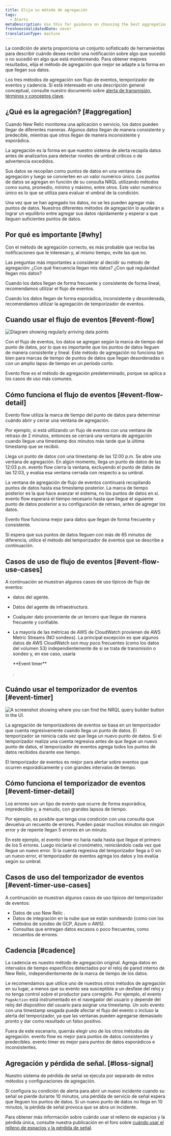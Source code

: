 ```yaml
---
title: Elija su método de agregación
tags:
  - Alerts
metaDescription: Use this for guidance on choosing the best aggregation method for your alerting conditions and notification thresholds.
freshnessValidatedDate: never
translationType: machine
---
```


La condición de alerta proporciona un conjunto sofisticado de herramientas para describir cuándo desea recibir una notificación sobre algo que sucedió o no sucedió en algo que está monitoreando. Para obtener mejores resultados, elija el método de agregación que mejor se adapte a la forma en que llegan sus datos.

Los tres métodos de agregación son flujo de eventos, temporizador de eventos y cadencia. Si está interesado en una descripción general conceptual, consulte nuestro documento sobre [alerta de transmisión, términos y conceptos clave](/docs/alerts-applied-intelligence/new-relic-alerts/advanced-alerts/understand-technical-concepts/streaming-alerts-key-terms-concepts/).

## ¿Qué es la agregación? [#aggregation]

Cuando New Relic monitorea una aplicación o servicio, los datos pueden llegar de diferentes maneras. Algunos datos llegan de manera consistente y predecible, mientras que otros llegan de manera inconsistente y esporádica.

La agregación es la forma en que nuestro sistema de alerta recopila datos antes de analizarlos para detectar niveles de umbral críticos o de advertencia excedidos.

Sus datos se recopilan como puntos de datos en una ventana de agregación y luego se convierten en un valor numérico único. Los puntos de datos se agregan en función de su consulta NRQL utilizando métodos como suma, promedio, mínimo y máximo, entre otros. Este valor numérico único es lo que se utiliza para evaluar el umbral de la condición.

Una vez que se han agregado los datos, no se les pueden agregar más puntos de datos. Nuestros diferentes métodos de agregación lo ayudarán a lograr un equilibrio entre agregar sus datos rápidamente y esperar a que lleguen suficientes puntos de datos.

## Por qué es importante [#why]

Con el método de agregación correcto, es más probable que reciba las notificaciones que le interesan y, al mismo tiempo, evite las que no.

Las preguntas más importantes a considerar al decidir su método de agregación: ¿Con qué frecuencia llegan mis datos? ¿Con qué regularidad llegan mis datos?

Cuando los datos llegan de forma frecuente y consistente de forma lineal, recomendamos utilizar el flujo de eventos.

Cuando los datos llegan de forma esporádica, inconsistente y desordenada, recomendamos utilizar la agregación de temporizador de eventos.

## Cuando usar el flujo de eventos [#event-flow]

<img
  title="Diagram showing regularly arriving data points."
  alt="Diagram showing regularly arriving data points"
  src="/images/accounts_diagram_time-series-data-points.webp"
/>

Con el flujo de eventos, los datos se agregan según la marca de tiempo del punto de datos, por lo que es importante que los puntos de datos lleguen de manera consistente y lineal. Este método de agregación no funciona tan bien para marcas de tiempo de puntos de datos que llegan desordenadas o con un amplio lapso de tiempo en un período corto.

Evento flow es el método de agregación predeterminado, porque se aplica a los casos de uso más comunes.

## Cómo funciona el flujo de eventos [#event-flow-detail]

Evento flow utiliza la marca de tiempo del punto de datos para determinar cuándo abrir y cerrar una ventana de agregación.

Por ejemplo, si está utilizando un flujo de eventos con una ventana de retraso de 2 minutos, entonces se cerrará una ventana de agregación cuando llegue una timestamp dos minutos más tarde que la última timestamp que se recibió.

Llega un punto de datos con una timestamp de las 12:00 p.m. Se abre una ventana de agregación. En algún momento, llega un punto de datos de las 12:03 p.m. evento flow cierra la ventana, excluyendo el punto de datos de las 12:03, y evalúa esa ventana cerrada con respecto a su umbral.

La ventana de agregación de flujo de eventos continuará recopilando puntos de datos hasta esa timestamp posterior. La marca de tiempo posterior es la que hace avanzar el sistema, no los puntos de datos en sí. evento flow esperará el tiempo necesario hasta que llegue el siguiente punto de datos posterior a su configuración de retraso, antes de agregar los datos.

Evento flow funciona mejor para datos que llegan de forma frecuente y consistente.

<Callout variant="caution">
  Si espera que sus puntos de datos lleguen con más de 65 minutos de diferencia, utilice el método del temporizador de eventos que se describe a continuación.
</Callout>

## Casos de uso de flujo de eventos [#event-flow-use-cases]

A continuación se muestran algunos casos de uso típicos de flujo de eventos:

* <InlinePopover type="apm"/>

  datos del agente.

* Datos del agente de infraestructura.

* Cualquier dato proveniente de un tercero que llegue de manera frecuente y confiable.

* La mayoría de las métricas de AWS de CloudWatch provienen de AWS Metric Streams (NO sondeos). La principal excepción es que algunos datos de AWS CloudWatch son muy poco frecuentes (como los datos del volumen S3) independientemente de si se trata de transmisión o sondeo y, en ese caso, usaría

  <DNT>
    **Event timer**
  </DNT>

  .

## Cuándo usar el temporizador de eventos [#event-timer]

<img
  title="A screenshot showing where you can find the NRQL query builder button in the UI."
  alt="A screenshot showing where you can find the NRQL query builder button in the UI."
  src="/images/accounts_diagram_signal-consistency-.webp"
/>

La agregación de temporizadores de eventos se basa en un temporizador que cuenta regresivamente cuando llega un punto de datos. El temporizador se reinicia cada vez que llega un nuevo punto de datos. Si el temporizador realiza una cuenta regresiva antes de que llegue un nuevo punto de datos, el temporizador de eventos agrega todos los puntos de datos recibidos durante ese tiempo.

El temporizador de eventos es mejor para alertar sobre eventos que ocurren esporádicamente y con grandes intervalos de tiempo.

## Cómo funciona el temporizador de eventos [#event-timer-detail]

Los errores son un tipo de evento que ocurre de forma esporádica, impredecible y, a menudo, con grandes lapsos de tiempo.

Por ejemplo, es posible que tenga una condición con una consulta que devuelva un recuento de errores. Pueden pasar muchos minutos sin ningún error y de repente llegan 5 errores en un minuto.

En este ejemplo, el evento timer no haría nada hasta que llegue el primero de los 5 errores. Luego iniciaría el cronómetro, reiniciándolo cada vez que llegue un nuevo error. Si la cuenta regresiva del temporizador llega a 0 sin un nuevo error, el temporizador de eventos agrega los datos y los evalúa según su umbral.

## Casos de uso del temporizador de eventos [#event-timer-use-cases]

A continuación se muestran algunos casos de uso típicos del temporizador de eventos:

* Datos de uso New Relic .
* Datos de integración en la nube que se están sondeando (como con los métodos de sondeo de GCP, Azure o AWS).
* Consultas que entregan datos escasos o poco frecuentes, como recuentos de errores.

## Cadencia [#cadence]

La cadencia es nuestro método de agregación original. Agrega datos en intervalos de tiempo específicos detectados por el reloj de pared interno de New Relic, independientemente de la marca de tiempo de los datos.

Le recomendamos que utilice uno de nuestros otros métodos de agregación en su lugar, a menos que su evento sea susceptible a un desfase del reloj y no tenga control sobre el productor para corregirlo. Por ejemplo, el evento `PageAction` está instrumentado en el navegador del usuario y depende del reloj del dispositivo del usuario para asignar una timestamp. Un solo evento con una timestamp sesgada puede afectar el flujo del evento o incluso la alerta del temporizador, ya que las ventanas pueden agregarse demasiado pronto y dar como resultado un falso positivo.

Fuera de este escenario, querrás elegir uno de los otros métodos de agregación. evento flow es mejor para puntos de datos consistentes y predecibles. evento timer es mejor para puntos de datos esporádicos e inconsistentes.

## Agregación y pérdida de señal. [#loss-signal]

Nuestro sistema de pérdida de señal se ejecuta por separado de estos métodos y configuraciones de agregación.

Si configura su condición de alerta para abrir un nuevo incidente cuando su señal se pierde durante 10 minutos, una pérdida de servicio de señal espera que lleguen los puntos de datos. Si un nuevo punto de datos no llega en 10 minutos, la pérdida de señal provoca que se abra un incidente.

Para obtener más información sobre cuándo usar el relleno de espacios y la pérdida única, consulte nuestra publicación en el foro sobre [cuándo usar el relleno de espacios y la pérdida de señal](https://discuss.newrelic.com/t/relic-solution-how-can-i-figure-out-when-to-use-gap-filling-and-loss-of-signal/120401).
